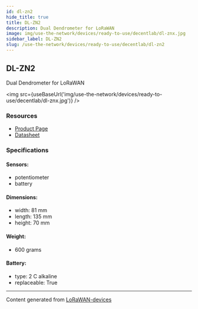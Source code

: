 ```yaml
---
id: dl-zn2
hide_title: true
title: DL-ZN2
description: Dual Dendrometer for LoRaWAN
image: img/use-the-network/devices/ready-to-use/decentlab/dl-znx.jpg
sidebar_label: DL-ZN2
slug: /use-the-network/devices/ready-to-use/decentlab/dl-zn2
---
```



## DL-ZN2

Dual Dendrometer for LoRaWAN

<img src={useBaseUrl('img/use-the-network/devices/ready-to-use/decentlab/dl-znx.jpg')} />

### Resources

- [Product Page](https://www.decentlab.com/products/dendrometer-for-lorawan)
- [Datasheet](https://cdn.decentlab.com/download/datasheets/Decentlab-DL-ZN-datasheet.pdf)

### Specifications

#### Sensors:

- potentiometer
- battery

#### Dimensions:

- width: 81 mm
- length: 135 mm
- height: 70 mm

#### Weight:

- 600 grams

#### Battery:

- type: 2 C alkaline
- replaceable: True

---

Content generated from [LoRaWAN-devices](https://github.com/TheThingsNetwork/lorawan-devices)
